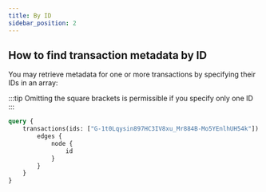 ```yaml
---
title: By ID
sidebar_position: 2
---
```


## How to find transaction metadata by ID

You may retrieve metadata for one or more transactions by specifying their IDs in an array:

:::tip
Omitting the square brackets is permissible if you specify only one ID
:::

```graphql
query {
    transactions(ids: ["G-1t0Lqysin897HC3IV8xu_Mr884B-Mo5YEnlhUH54k"]) {
        edges {
            node {
                id
            }
        }
    }
}
```